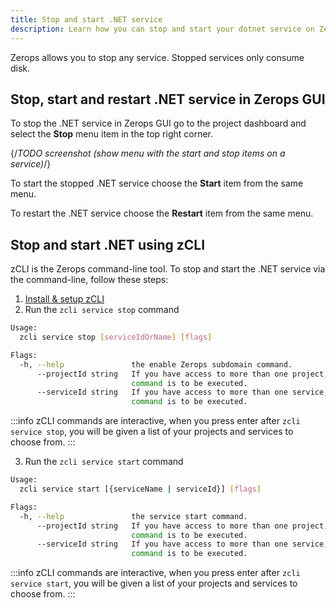 ```yaml
---
title: Stop and start .NET service
description: Learn how you can stop and start your dotnet service on Zerops.
---
```


Zerops allows you to stop any service. Stopped services only consume disk.

## Stop, start and restart .NET service in Zerops GUI

To stop the .NET service in Zerops GUI go to the project dashboard and select the **Stop** menu item in the top right corner.

{/*TODO screenshot (show menu with the start and stop items on a service)*/}

To start the stopped .NET service choose the **Start** item from the same menu.

To restart the .NET service choose the **Restart** item from the same menu.

## Stop and start .NET using zCLI

zCLI is the Zerops command-line tool. To stop and start the .NET service via the command-line, follow these steps:

1. [Install & setup zCLI](/references/cli)
2. Run the `zcli service stop` command

```sh
Usage:
  zcli service stop [serviceIdOrName] [flags]

Flags:
  -h, --help               the enable Zerops subdomain command.
      --projectId string   If you have access to more than one project, you must specify the project ID for which the
                           command is to be executed.
      --serviceId string   If you have access to more than one service, you must specify the service ID for which the
                           command is to be executed.
```

:::info
zCLI commands are interactive, when you press enter after `zcli service stop`, you will be given a list of your projects and services to choose from.
:::

3. Run the `zcli service start` command

```sh
Usage:
  zcli service start [{serviceName | serviceId}] [flags]

Flags:
  -h, --help               the service start command.
      --projectId string   If you have access to more than one project, you must specify the project ID for which the
                           command is to be executed.
      --serviceId string   If you have access to more than one service, you must specify the service ID for which the
                           command is to be executed.
```

:::info
zCLI commands are interactive, when you press enter after `zcli service start`, you will be given a list of your projects and services to choose from.
:::
